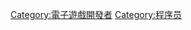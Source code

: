 {{Commonscat|Video game programmers}}

[[Category:電子遊戲開發者|Category:電子遊戲開發者]]
[[Category:程序员|Category:程序员]]
